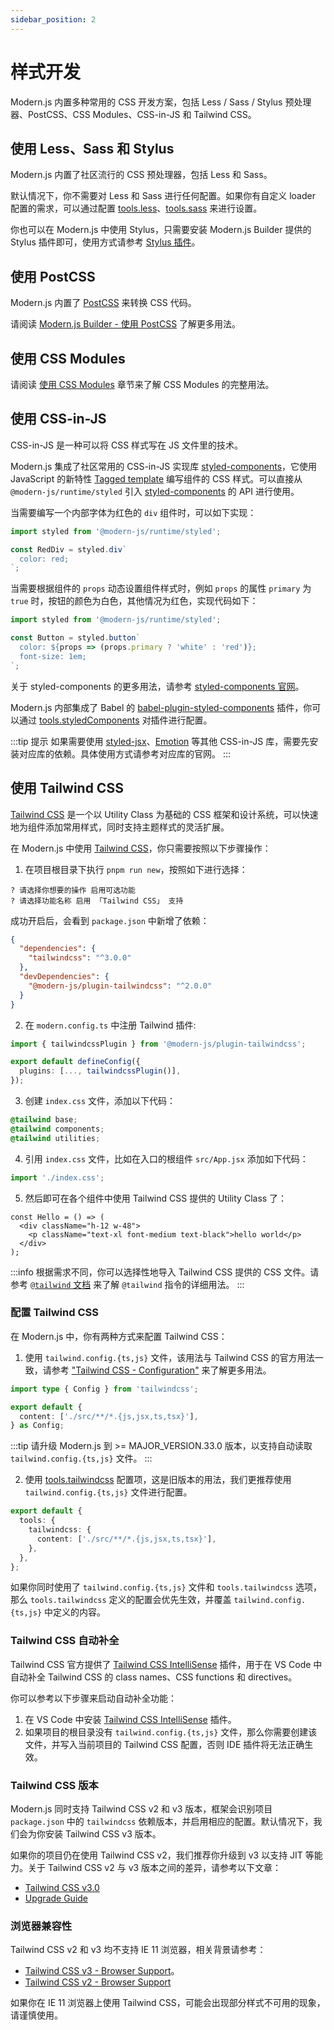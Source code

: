 ```yaml
---
sidebar_position: 2
---
```


# 样式开发

Modern.js 内置多种常用的 CSS 开发方案，包括 Less / Sass / Stylus 预处理器、PostCSS、CSS Modules、CSS-in-JS 和 Tailwind CSS。

## 使用 Less、Sass 和 Stylus

Modern.js 内置了社区流行的 CSS 预处理器，包括 Less 和 Sass。

默认情况下，你不需要对 Less 和 Sass 进行任何配置。如果你有自定义 loader 配置的需求，可以通过配置 [tools.less](/configure/app/tools/less)、[tools.sass](/configure/app/tools/sass) 来进行设置。

你也可以在 Modern.js 中使用 Stylus，只需要安装 Modern.js Builder 提供的 Stylus 插件即可，使用方式请参考 [Stylus 插件](https://modernjs.dev/builder/plugins/plugin-stylus.html)。

## 使用 PostCSS

Modern.js 内置了 [PostCSS](https://postcss.org/) 来转换 CSS 代码。

请阅读 [Modern.js Builder - 使用 PostCSS](https://modernjs.dev/builder/guide/basic/css-usage.html#%E4%BD%BF%E7%94%A8-postcss) 了解更多用法。

## 使用 CSS Modules

请阅读 [使用 CSS Modules](https://modernjs.dev/builder/guide/basic/css-modules.html) 章节来了解 CSS Modules 的完整用法。

## 使用 CSS-in-JS

CSS-in-JS 是一种可以将 CSS 样式写在 JS 文件里的技术。

Modern.js 集成了社区常用的 CSS-in-JS 实现库 [styled-components](https://styled-components.com/)，它使用 JavaScript 的新特性 [Tagged template](https://developer.mozilla.org/en-US/docs/Web/JavaScript/Reference/Template_literals#tagged_templates) 编写组件的 CSS 样式。可以直接从 `@modern-js/runtime/styled` 引入 [styled-components](https://styled-components.com/) 的 API 进行使用。

当需要编写一个内部字体为红色的 `div` 组件时，可以如下实现：

```js
import styled from '@modern-js/runtime/styled';

const RedDiv = styled.div`
  color: red;
`;
```

当需要根据组件的 `props` 动态设置组件样式时，例如 `props` 的属性 `primary` 为 `true` 时，按钮的颜色为白色，其他情况为红色，实现代码如下：

```js
import styled from '@modern-js/runtime/styled';

const Button = styled.button`
  color: ${props => (props.primary ? 'white' : 'red')};
  font-size: 1em;
`;
```

关于 styled-components 的更多用法，请参考 [styled-components 官网](https://styled-components.com/)。

Modern.js 内部集成了 Babel 的 [babel-plugin-styled-components](https://github.com/styled-components/babel-plugin-styled-components) 插件，你可以通过 [tools.styledComponents](/configure/app/tools/styled-components) 对插件进行配置。

:::tip 提示
如果需要使用 [styled-jsx](https://www.npmjs.com/package/styled-jsx)、[Emotion](https://emotion.sh/) 等其他 CSS-in-JS 库，需要先安装对应库的依赖。具体使用方式请参考对应库的官网。
:::

## 使用 Tailwind CSS

[Tailwind CSS](https://tailwindcss.com/) 是一个以 Utility Class 为基础的 CSS 框架和设计系统，可以快速地为组件添加常用样式，同时支持主题样式的灵活扩展。

在 Modern.js 中使用 [Tailwind CSS](https://tailwindcss.com/)，你只需要按照以下步骤操作：

1. 在项目根目录下执行 `pnpm run new`，按照如下进行选择：

```text
? 请选择你想要的操作 启用可选功能
? 请选择功能名称 启用 「Tailwind CSS」 支持
```

成功开启后，会看到 `package.json` 中新增了依赖：

```json title="./package.json"
{
  "dependencies": {
    "tailwindcss": "^3.0.0"
  },
  "devDependencies": {
    "@modern-js/plugin-tailwindcss": "^2.0.0"
  }
}
```

2. 在 `modern.config.ts` 中注册 Tailwind 插件:

```ts title="modern.config.ts"
import { tailwindcssPlugin } from '@modern-js/plugin-tailwindcss';

export default defineConfig({
  plugins: [..., tailwindcssPlugin()],
});
```

3. 创建 `index.css` 文件，添加以下代码：

```css title="index.css"
@tailwind base;
@tailwind components;
@tailwind utilities;
```

4. 引用 `index.css` 文件，比如在入口的根组件 `src/App.jsx` 添加如下代码：

```js
import './index.css';
```

5. 然后即可在各个组件中使用 Tailwind CSS 提供的 Utility Class 了：

```tsx
const Hello = () => (
  <div className="h-12 w-48">
    <p className="text-xl font-medium text-black">hello world</p>
  </div>
);
```

:::info
根据需求不同，你可以选择性地导入 Tailwind CSS 提供的 CSS 文件。请参考 [`@tailwind` 文档](https://tailwindcss.com/docs/functions-and-directives#tailwind) 来了解 `@tailwind` 指令的详细用法。
:::

### 配置 Tailwind CSS

在 Modern.js 中，你有两种方式来配置 Tailwind CSS：

1. 使用 `tailwind.config.{ts,js}` 文件，该用法与 Tailwind CSS 的官方用法一致，请参考 ["Tailwind CSS - Configuration"](https://tailwindcss.com/docs/configuration) 来了解更多用法。

```ts title="tailwind.config.ts"
import type { Config } from 'tailwindcss';

export default {
  content: ['./src/**/*.{js,jsx,ts,tsx}'],
} as Config;
```

:::tip
请升级 Modern.js 到 >= MAJOR_VERSION.33.0 版本，以支持自动读取 `tailwind.config.{ts,js}` 文件。
:::

2. 使用 [tools.tailwindcss](/configure/app/tools/tailwindcss.html) 配置项，这是旧版本的用法，我们更推荐使用 `tailwind.config.{ts,js}` 文件进行配置。

```ts title="modern.config.ts"
export default {
  tools: {
    tailwindcss: {
      content: ['./src/**/*.{js,jsx,ts,tsx}'],
    },
  },
};
```

如果你同时使用了 `tailwind.config.{ts,js}` 文件和 `tools.tailwindcss` 选项，那么 `tools.tailwindcss` 定义的配置会优先生效，并覆盖 `tailwind.config.{ts,js}` 中定义的内容。

### Tailwind CSS 自动补全

Tailwind CSS 官方提供了 [Tailwind CSS IntelliSense](https://github.com/tailwindlabs/tailwindcss-intellisense) 插件，用于在 VS Code 中自动补全 Tailwind CSS 的 class names、CSS functions 和 directives。

你可以参考以下步骤来启动自动补全功能：

1. 在 VS Code 中安装 [Tailwind CSS IntelliSense](https://github.com/tailwindlabs/tailwindcss-intellisense) 插件。
2. 如果项目的根目录没有 `tailwind.config.{ts,js}` 文件，那么你需要创建该文件，并写入当前项目的 Tailwind CSS 配置，否则 IDE 插件将无法正确生效。

### Tailwind CSS 版本

Modern.js 同时支持 Tailwind CSS v2 和 v3 版本，框架会识别项目 `package.json` 中的 `tailwindcss` 依赖版本，并启用相应的配置。默认情况下，我们会为你安装 Tailwind CSS v3 版本。

如果你的项目仍在使用 Tailwind CSS v2，我们推荐你升级到 v3 以支持 JIT 等能力。关于 Tailwind CSS v2 与 v3 版本之间的差异，请参考以下文章：

- [Tailwind CSS v3.0](https://tailwindcss.com/blog/tailwindcss-v3)
- [Upgrade Guide](https://tailwindcss.com/docs/upgrade-guide)

### 浏览器兼容性

Tailwind CSS v2 和 v3 均不支持 IE 11 浏览器，相关背景请参考：

- [Tailwind CSS v3 - Browser Support](https://tailwindcss.com/docs/browser-support)。
- [Tailwind CSS v2 - Browser Support](https://v2.tailwindcss.com/docs/browser-support)

如果你在 IE 11 浏览器上使用 Tailwind CSS，可能会出现部分样式不可用的现象，请谨慎使用。
